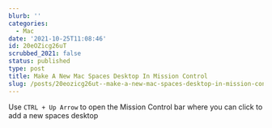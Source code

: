 ```yaml
---
blurb: ''
categories:
  - Mac
date: '2021-10-25T11:08:46'
id: 20eOZicg26uT
scrubbed_2021: false
status: published
type: post
title: Make A New Mac Spaces Desktop In Mission Control
slug: /posts/20eozicg26ut--make-a-new-mac-spaces-desktop-in-mission-control
---
```


Use `CTRL + Up Arrow` to open the Mission Control bar where you can click to add a new spaces desktop

